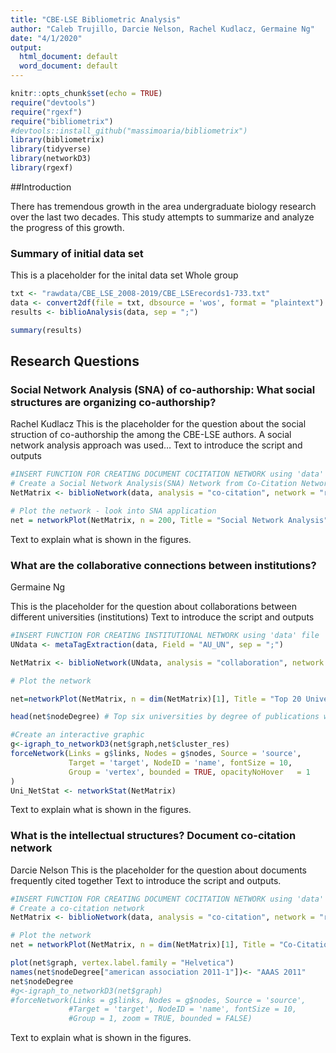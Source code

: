 ```yaml
---
title: "CBE-LSE Bibliometric Analysis"
author: "Caleb Trujillo, Darcie Nelson, Rachel Kudlacz, Germaine Ng"
date: "4/1/2020"
output:
  html_document: default
  word_document: default
---
```


```r
knitr::opts_chunk$set(echo = TRUE)
require("devtools")
require("rgexf")
require("bibliometrix")
#devtools::install_github("massimoaria/bibliometrix")
library(bibliometrix)
library(tidyverse)
library(networkD3)
library(rgexf)
```

##Introduction

There has tremendous growth in the area undergraduate biology research over the last two decades. This study attempts to summarize and analyze the progress of this growth. 

### Summary of initial data set
This is a placeholder for the inital data set
Whole group
```r
txt <- "rawdata/CBE_LSE_2008-2019/CBE_LSErecords1-733.txt"
data <- convert2df(file = txt, dbsource = 'wos', format = "plaintext")
results <- biblioAnalysis(data, sep = ";")

summary(results)
```

## Research Questions

### Social Network Analysis (SNA) of co-authorship: What social structures are organizing co-authorship? 
Rachel Kudlacz 
This is the placeholder for the question about the social struction of co-authorship the among the CBE-LSE authors. A social network analysis approach was used...
Text to introduce the script and outputs
```r
#INSERT FUNCTION FOR CREATING DOCUMENT COCITATION NETWORK using 'data' file
# Create a Social Network Analysis(SNA) Network from Co-Citation Network
NetMatrix <- biblioNetwork(data, analysis = "co-citation", network = "references", sep = ";")

# Plot the network - look into SNA application
net = networkPlot(NetMatrix, n = 200, Title = "Social Network Analysis", type = "fruchterman", size=T, remove.multiple=FALSE, labelsize = 3, edgesize = 5, edges.min = 4, label.n = 30, cluster = "louvain", remove.isolates = TRUE, label.cex = TRUE)
```

Text to explain what is shown in the figures.

### What are the collaborative connections between institutions?

Germaine Ng 

This is the placeholder for the question about collaborations between different universities (institutions)
Text to introduce the script and outputs

```r
#INSERT FUNCTION FOR CREATING INSTITUTIONAL NETWORK using 'data' file
UNdata <- metaTagExtraction(data, Field = "AU_UN", sep = ";")

NetMatrix <- biblioNetwork(UNdata, analysis = "collaboration", network = "universities", sep = ";")

# Plot the network

net=networkPlot(NetMatrix, n = dim(NetMatrix)[1], Title = "Top 20 University Collaborations", type = "auto", size.cex =TRUE, remove.multiple=FALSE, remove.isolates = TRUE, labelsize=0.7,edgesize = 5, edges.min = 4)

head(net$nodeDegree) # Top six universities by degree of publications with other universities

#Create an interactive graphic
g<-igraph_to_networkD3(net$graph,net$cluster_res)
forceNetwork(Links = g$links, Nodes = g$nodes, Source = 'source',
             Target = 'target', NodeID = 'name', fontSize = 10, 
             Group = 'vertex', bounded = TRUE, opacityNoHover	= 1
)
Uni_NetStat <- networkStat(NetMatrix)
```
Text to explain what is shown in the figures.

### What is the intellectual structures? Document co-citation network

Darcie Nelson
This is the placeholder for the question about documents frequently cited together
Text to introduce the script and outputs. 

```r
#INSERT FUNCTION FOR CREATING DOCUMENT COCITATION NETWORK using 'data' file
# Create a co-citation network
NetMatrix <- biblioNetwork(data, analysis = "co-citation", network = "references", sep = ";")

# Plot the network
net = networkPlot(NetMatrix, n = dim(NetMatrix)[1], Title = "Co-Citation Network", type = "auto", size.cex = TRUE, remove.multiple=FALSE, labelsize = 10, edgesize = 5, edges.min = 4, label.n = 30, cluster = "louvain", remove.isolates = TRUE, label.cex = TRUE)

plot(net$graph, vertex.label.family = "Helvetica")
names(net$nodeDegree["american association 2011-1"])<- "AAAS 2011"
net$nodeDegree
#g<-igraph_to_networkD3(net$graph)
#forceNetwork(Links = g$links, Nodes = g$nodes, Source = 'source',
             #Target = 'target', NodeID = 'name', fontSize = 10, 
             #Group = 1, zoom = TRUE, bounded = FALSE)
```
Text to explain what is shown in the figures.



